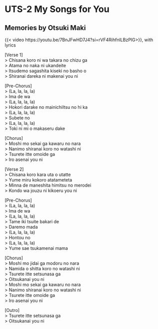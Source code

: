 # UTS-2 My Songs for You

## **Memories by Otsuki Maki**

{{< video https://youtu.be/7BnJFwHD7J4?si=rVF4RihfnlLBzPlG>}}, with lyrics

[Verse 1]  
> Chisana koro ni wa takara no chizu ga  
> Atama no naka ni ukandeite  
> Itsudemo sagashita kiseki no basho o  
> Shiranai dareka ni makenai you ni  

[Pre-Chorus]  
> (La, la, la, la)  
> Ima de wa  
> (La, la, la, la)  
> Hokori darake no mainichiItsu no hi ka  
> (La, la, la, la)  
> Subete no  
> (La, la, la, la)  
> Toki ni mi o makaseru dake      

[Chorus]  
> Moshi mo sekai ga kawaru no nara  
> Nanimo shiranai koro no watashi ni  
> Tsurete itte omoide ga  
> Iro asenai you ni  

[Verse 2]  
> Chisana koro kara uta o utatte  
> Yume miru kokoro atatameteta  
> Minna de maneshita himitsu no merodei  
> Kondo wa jouzu ni kikoeru you ni  

[Pre-Chorus]  
> (La, la, la, la)  
> Ima de wa  
> (La, la, la, la)  
> Tame iki tsuite bakari de  
> Daremo mada  
> (La, la, la, la)  
> Hontou no  
> (La, la, la, la)  
> Yume sae tsukamenai mama  

[Chorus]  
> Moshi mo jidai ga modoru no nara  
> Namida o shitta koro no watashi ni  
> Tsurete itte setsunasa ga  
> Oitsukanai you ni  
> Moshi mo sekai ga kawaru no nara  
> Nanimo shiranai koro no watashi ni  
> Tsurete itte omoide ga  
> Iro asenai you ni      

[Outro]  
> Tsurete itte setsunasa ga  
> Oitsukanai you ni  
